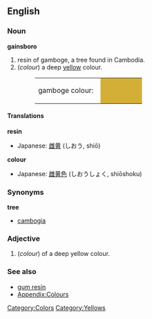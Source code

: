 {{wikipedia}}
==English==

===Noun===
'''gainsboro'''
# resin of gamboge, a tree found in Cambodia.
#(''colour'') a deep [[yellow]] colour.
#:<table><tr><td>gamboge colour: &nbsp;</td><td bgcolor="#D4AF37" width="80">&nbsp; </td></tr></table>

====Translations====
'''resin'''
{{top}}
*Japanese: [[雌黄]] (しおう, shiō)
{{mid}}
{{bottom}}

'''colour'''
{{top}}
*Japanese: [[雌黄色]] (しおうしょく, shiōshoku)
{{mid}}
{{bottom}}

===Synonyms===
'''tree'''
*[[cambogia]]

===Adjective===
#(''colour'') of a deep yellow colour.

===See also===
*[[gum resin]]
*[[Wiktionary_Appendix:Colours|Appendix:Colours]]

[[Category:Colors]]
[[Category:Yellows]]